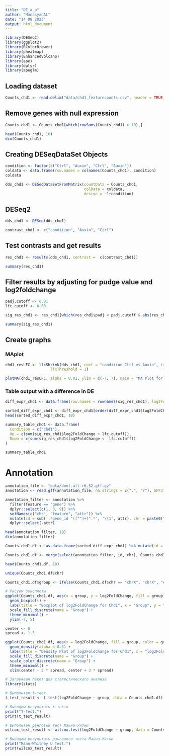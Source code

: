 ---
title: "DE_a_p"
author: "ManasyanAL"
date: "14 08 2023"
output: html_document
---

```{r echo = T, results = 'hide'}
library(DESeq2)
library(ggplot2)
library(RColorBrewer)
library(pheatmap)
library(EnhancedVolcano)
library(ape)
library(dplyr)
library(apeglm)
```
## Loading dataset
```{r}
Counts_chd1 <- read.delim("data/chd1_featurecounts.csv", header = TRUE, row.names = 1, sep = ",")
```

## Remove genes with null expression
```{r}
Counts_chd1 <- Counts_chd1[which(rowSums(Counts_chd1) > 10),]
```

```{r}
head(Counts_chd1, 10)
dim(Counts_chd1)
```

## Creating DESeqDataSet Objects

```{r}
condition <- factor(c("Ctrl", "Auxin", "Ctrl", "Auxin"))
coldata <- data.frame(row.names = colnames(Counts_chd1), condition)
coldata
```
```{r}
dds_chd1 <- DESeqDataSetFromMatrix(countData = Counts_chd1,
                                   colData = coldata,
                                   design = ~1+condition)
```

## DESeq2
```{r echo = 'hide', results = 'hide'}
dds_chd1 <- DESeq(dds_chd1)
```

```{r}
contrast_chd1 <- c("condition", "Auxin", "Ctrl")
```

## Test contrasts and get results
```{r}
res_chd1 <- results(dds_chd1, contrast =  c(contrast_chd1))
```

```{r}
summary(res_chd1)
```
## Filter results by adjusting for pudge value and log2foldchange
```{r}
padj.cutoff <- 0.01
lfc.cutoff <- 0.58
```

```{r}
sig_res_chd1 <- res_chd1[which(res_chd1$padj < padj.cutoff & abs(res_chd1$log2FoldChange) > lfc.cutoff), ]
```

```{r}
summary(sig_res_chd1)
```

## Create graphs

### MAplot
```{r}
chd1_resLFC <- lfcShrink(dds_chd1, coef = "condition_Ctrl_vs_Auxin", type = "apeglm",
                    lfcThreshold = 1)
```

```{r}
plotMA(chd1_resLFC, alpha = 0.01, ylim = c(-7, 7), main = "MA Plot for Chd1")
```

### Table output with a difference in DE
```{r}
diff_expr_chd1 <- data.frame(row.names = rownames(sig_res_chd1), log2FoldChange = sig_res_chd1$log2FoldChange, padj = sig_res_chd1$padj)
```

```{r}
sorted_diff_expr_chd1 <- diff_expr_chd1[order(diff_expr_chd1$log2FoldChange), ]
head(sorted_diff_expr_chd1, 10)
```

```{r}
summary_table_chd1 <- data.frame(
  Condition = c("Chd1"),
  Up = c(sum(sig_res_chd1$log2FoldChange > lfc.cutoff)),
  Down = c(sum(sig_res_chd1$log2FoldChange < -lfc.cutoff))
)
```


```{r}
summary_table_chd1
```


# Annotation

```{r}
annotation_file <- "data/dmel-all-r6.52.gtf.gz"
annotation <- read.gff(annotation_file, na.strings = c(".", "?"), GFF3 = FALSE)
```

```{r}
annotation_filter <- annotation %>%
  filter(feature == "gene") %>%
  dplyr::select(c(1, 3, 9)) %>% 
  setNames(c("chr", "feature", "attr")) %>% 
  mutate(id = sub('.*gene_id "([^"]+)".*', '\\1', attr), chr = paste0("chr", chr)) %>% 
  dplyr::select(-attr)
```

```{r}
head(annotation_filter, 10)
dim(annotation_filter)
```

```{r}
Counts_chd1.df <- as.data.frame(sorted_diff_expr_chd1) %>% mutate(id = rownames(sorted_diff_expr_chd1))
```


```{r}
Counts_chd1.df <- merge(select(annotation_filter, id, chr), Counts_chd1.df, by = "id", all.y = T)

head(Counts_chd1.df, 10)
```

```{r}
unique(Counts_chd1.df$chr)
```

```{r}
Counts_chd1.df$group <- ifelse(Counts_chd1.df$chr == "chrX", "chrX", "Autosome")

# Рисуем боксплоты
ggplot(Counts_chd1.df, aes(x = group, y = log2FoldChange, fill = group)) +
  geom_boxplot() +
  labs(title = "Boxplot of log2FoldChange for Chd1", x = "Group", y = "log2FoldChange") +
  scale_fill_discrete(name = "Group") +
  theme_minimal() +
  ylim(-7, 5)
```

```{r}
center <- 0
spread <- 1.5
```

```{r}
ggplot(Counts_chd1.df, aes(x = log2FoldChange, fill = group, color = group)) +
  geom_density(alpha = 0.5) +
  labs(title = "Density Plot of log2FoldChange for Chd1", x = "log2FoldChange", y = "Density") +
  scale_fill_discrete(name = "Group") +
  scale_color_discrete(name = "Group") +
  theme_minimal() +
  xlim(center - 3 * spread, center + 3 * spread)
```

```{r}
# Загружаем пакет для статистического анализа
library(stats)

# Выполняем t-тест
t_test_result <- t.test(log2FoldChange ~ group, data = Counts_chd1.df)

# Выводим результаты t-теста
print("T-Test:")
print(t_test_result)

# Выполняем ранговый тест Манна-Уитни
wilcox_test_result <- wilcox.test(log2FoldChange ~ group, data = Counts_chd1.df)

# Выводим результаты рангового теста Манна-Уитни
print("Mann-Whitney U Test:")
print(wilcox_test_result)
```




